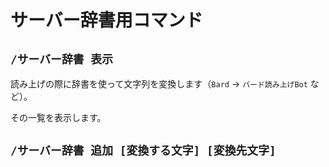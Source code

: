 # サーバー辞書用コマンド

## `/サーバー辞書 表示`

読み上げの際に辞書を使って文字列を変換します（`Bard` -> `バード読み上げBot` など）。

その一覧を表示します。

## `/サーバー辞書 追加 [変換する文字] [変換先文字]`